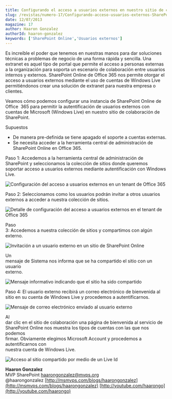 ```yaml
---
title: Configurando el acceso a usuarios externos en nuestro sitio de colaboración de SharePoint Online
slug: /revistas/numero-17/Configurando-acceso-usuarios-externos-SharePoint-Online
date: 12/07/2013
magazine: 17
author: Haaron Gonzalez
authorId: haaron-gonzalez
keywords: ['SharePoint Online','Usuarios externos']
---
```






​Es increíble el poder que tenemos en nuestras manos para dar soluciones técnicas a problemas de negocio de una forma rápida y sencilla. Una extranet es aquel tipo de portal que permite el acceso a personas externas a la organización para soporta un escenario de colaboración entre usuarios internos y externos. SharePoint Online de Office 365 nos permite otorgar el acceso a usuarios externos mediante el uso de cuentas de Windows Live permitiéndonos crear una solución de extranet para nuestra empresa o clientes.

Veamos cómo podemos configurar una instancia de SharePoint Online de Office  365 para permitir la autentificación de usuarios externos con cuentas de Microsoft (Windows Live) en nuestro sitio de colaboración de SharePoint.

Supuestos

- De manera pre-definida se tiene apagado el soporte a cuentas externas.
- Se necesita acceder a la herramienta central de administración de SharePoint Online en Office 365.


Paso 1: Accedemos a la herramienta central de administración de SharePoint y seleccionamos la colección de sitios donde queremos soportar acceso a usuarios externos mediante autentificación con Windows Live.

![Configuración del acceso a usuarios externos en un tenant de Office 365](../../../images/numero17/configurando-acceso-usuarios-externos-sharepoint-online/figura1.png)

Paso 2: Seleccionamos como los usuarios podrán invitar a otros usuarios externos a acceder a nuestra colección de sitios.

![Detalle de configuración del acceso a usuarios externos en el tenant de Office 365](../../../images/numero17/configurando-acceso-usuarios-externos-sharepoint-online/figura2.png)

Paso<br />3: Accedemos a nuestra colección de sitios y compartimos con algún externo.

![Invitación a un usuario externo en un sitio de SharePoint Online](../../../images/numero17/configurando-acceso-usuarios-externos-sharepoint-online/figura3.png)

Un<br />mensaje de Sistema nos informa que se ha compartido el sitio con un usuario<br />externo.

![Mensaje informativo indicando que el sitio ha sido compartido](../../../images/numero17/configurando-acceso-usuarios-externos-sharepoint-online/figura4.png)

Paso 4: El usuario externo recibirá un correo electrónico de bienvenida al sitio en su cuenta de Windows Live y procedemos a autentificarnos.

![Mensaje de correo electrónico enviado al usuario externo](../../../images/numero17/configurando-acceso-usuarios-externos-sharepoint-online/figura5.png)

Al<br />dar clic en el sitio de colaboración una página de bienvenida al servicio de<br />SharePoint Online nos muestra los tipos de cuentas con las que nos podemos<br />firmar. Obviamente elegimos Microsoft Account y procedemos a autentificarnos con<br />nuestra cuenta de Windows Live.

![Acceso al sitio compartido por medio de un Live Id](../../../images/numero17/configurando-acceso-usuarios-externos-sharepoint-online/figura6.png)

**Haaron Gonzalez**
<br />MVP SharePoint
[haarongonzalez@mvps.org](mailto:haarongonzalez@mvps.org)
<br />@haarongonzalez
[http://msmvps.com/blogs/haarongonzalez](http://msmvps.com/blogs/haarongonzalez)
[http://youtube.com/haarongo](http://youtube.com/haarongo)

 
 
